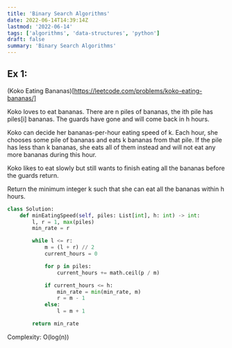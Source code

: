 ```yaml
---
title: 'Binary Search Algorithms'
date: 2022-06-14T14:39:14Z
lastmod: '2022-06-14'
tags: ['algorithms', 'data-structures', 'python']
draft: false
summary: 'Binary Search Algorithms'
---
```


## Ex 1:

(Koko Eating Bananas)[https://leetcode.com/problems/koko-eating-bananas/]

Koko loves to eat bananas. There are n piles of bananas, the ith pile has piles[i] bananas. The guards have gone and will come back in h hours.

Koko can decide her bananas-per-hour eating speed of k. Each hour, she chooses some pile of bananas and eats k bananas from that pile. If the pile has less than k bananas, she eats all of them instead and will not eat any more bananas during this hour.

Koko likes to eat slowly but still wants to finish eating all the bananas before the guards return.

Return the minimum integer k such that she can eat all the bananas within h hours.

```python
class Solution:
    def minEatingSpeed(self, piles: List[int], h: int) -> int:
        l, r = 1, max(piles)
        min_rate = r

        while l <= r:
            m = (l + r) // 2
            current_hours = 0

            for p in piles:
                current_hours += math.ceil(p / m)

            if current_hours <= h:
                min_rate = min(min_rate, m)
                r = m - 1
            else:
                l = m + 1

        return min_rate
```

Complexity: O(log(n))
